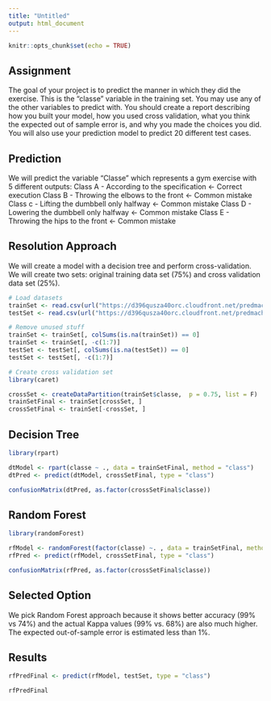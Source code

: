 ```yaml
---
title: "Untitled"
output: html_document
---
```


```r
knitr::opts_chunk$set(echo = TRUE)
```

## Assignment

The goal of your project is to predict the manner in which they did the exercise. This is the "classe" variable in the training set. You may use any of the other variables to predict with. You should create a report describing how you built your model, how you used cross validation, what you think the expected out of sample error is, and why you made the choices you did. You will also use your prediction model to predict 20 different test cases.

## Prediction

We will predict the variable "Classe" which represents a gym exercise with 5 different outputs: 
Class A - According to the specification <- Correct execution
Class B - Throwing the elbows to the front <- Common mistake
Class c - Lifting the dumbbell only halfway <- Common mistake
Class D - Lowering the dumbbell only halfway <- Common mistake
Class E - Throwing the hips to the front <- Common mistake

## Resolution Approach
We will create a model with a decision tree and perform cross-validation. We will create two sets: original training data set (75%) and cross validation data set (25%).

```r
# Load datasets
trainSet <- read.csv(url("https://d396qusza40orc.cloudfront.net/predmachlearn/pml-training.csv"), na.strings = c("NA", "#DIV/0!", ""))
testSet <- read.csv(url("https://d396qusza40orc.cloudfront.net/predmachlearn/pml-testing.csv"), na.strings = c("NA", "#DIV/0!", ""))

# Remove unused stuff
trainSet <- trainSet[, colSums(is.na(trainSet)) == 0]
trainSet <- trainSet[, -c(1:7)]
testSet <- testSet[, colSums(is.na(testSet)) == 0]
testSet <- testSet[, -c(1:7)]

# Create cross validation set
library(caret)

crossSet <- createDataPartition(trainSet$classe,  p = 0.75, list = F)
trainSetFinal <- trainSet[crossSet, ]
crossSetFinal <- trainSet[-crossSet, ]
```

## Decision Tree

```r
library(rpart)

dtModel <- rpart(classe ~ ., data = trainSetFinal, method = "class")
dtPred <- predict(dtModel, crossSetFinal, type = "class")

confusionMatrix(dtPred, as.factor(crossSetFinal$classe))
```

## Random Forest

```r
library(randomForest)

rfModel <- randomForest(factor(classe) ~. , data = trainSetFinal, method = "class")
rfPred <- predict(rfModel, crossSetFinal, type = "class")

confusionMatrix(rfPred, as.factor(crossSetFinal$classe))
```

## Selected Option

We pick Random Forest approach because it shows better accuracy (99% vs 74%) and the actual Kappa values (99% vs. 68%) are also much higher. The expected out-of-sample error is estimated less than 1%.

## Results

```r
rfPredFinal <- predict(rfModel, testSet, type = "class")

rfPredFinal
```
